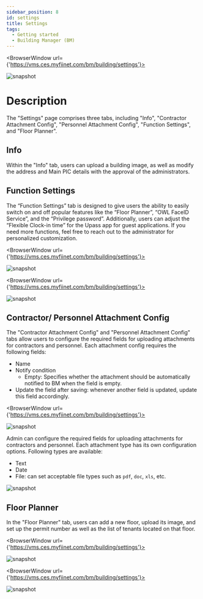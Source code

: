 ---
sidebar_position: 8
id: settings
title: Settings
tags:
  - Getting started
  - Building Manager (BM)
---


<BrowserWindow url={'https://vms.ces.myfiinet.com/bm/building/settings'}>

![snapshot](/assets/bm/bm-settings-info-zh-hant.png)

</BrowserWindow>

# Description

The "Settings" page comprises three tabs, including "Info", "Contractor Attachment Config", "Personnel Attachment Config", "Function Settings", and "Floor Planner".

## Info

Within the "Info" tab, users can upload a building image, as well as modify the address and Main PIC details with the approval of the administrators.

## Function Settings

The “Function Settings” tab is designed to give users the ability to easily switch on and off popular features like the “Floor Planner”, “OWL FaceID Service”, and the “Privilege password”. Additionally, users can adjust the “Flexible Clock-in time” for the Upass app for guest applications. If you need more functions, feel free to reach out to the administrator for personalized customization.

<BrowserWindow url={'https://vms.ces.myfiinet.com/bm/building/settings'}>

![snapshot](/assets/bm/bm-settings-functions-zh-hant.png)

</BrowserWindow>

<BrowserWindow url={'https://vms.ces.myfiinet.com/bm/building/settings'}>

![snapshot](/assets/bm/bm-settings-functions-customized-zh-hant.png)

</BrowserWindow>

## Contractor/ Personnel Attachment Config

The "Contractor Attachment Config" and "Personnel Attachment Config" tabs allow users to configure the required fields for uploading attachments for contractors and personnel. Each attachment config requires the following fields:

- Name
- Notify condition
  - Empty: Specifies whether the attachment should be automatically notified to BM when the field is empty.
- Update the field after saving: whenever another field is updated, update this field accordingly.

<BrowserWindow url={'https://vms.ces.myfiinet.com/bm/building/settings'}>

![snapshot](/assets/bm/bm-settings-attachment-config-zh-hant.png)

</BrowserWindow>

<Tabs>
  <TabItem value="type" label="Attachment Type" default>

Admin can configure the required fields for uploading attachments for contractors and personnel. Each attachment type has its own configuration options. Following types are available:

- Text
- Date
- File: can set acceptable file types such as `pdf`, `doc`, `xls`, etc.

![snapshot](/assets/bm/bm-settings-attachment-config-type-zh-hant.png)

  </TabItem>
</Tabs>

## Floor Planner

In the "Floor Planner" tab, users can add a new floor, upload its image, and set up the permit number as well as the list of tenants located on that floor.

<BrowserWindow url={'https://vms.ces.myfiinet.com/bm/building/settings'}>

![snapshot](/assets/bm/bm-settings-floor-planner-zh-hant.png)

</BrowserWindow>

<BrowserWindow url={'https://vms.ces.myfiinet.com/bm/building/settings'}>

![snapshot](/assets/bm/bm-settings-floor-zh-hant.png)

</BrowserWindow>
